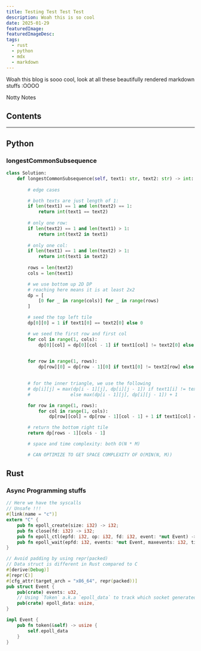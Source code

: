 ```yaml
---
title: Testing Test Test Test
description: Woah this is so cool
date: 2025-01-29
featuredImage: 
featuredImageDesc:
tags:
  - rust
  - python
  - mdx
  - markdown
---
```


Woah this blog is sooo cool, look at all these beautifully rendered markdown stuffs :OOOO

<Notes>

Notty Notes

</Notes>

## Contents

<hr />

## Python

### longestCommonSubsequence

```python lang="python" file="leetcode1143.py"
class Solution:
    def longestCommonSubsequence(self, text1: str, text2: str) -> int:
        
        # edge cases

        # both texts are just length of 1:
        if len(text1) == 1 and len(text2) == 1:
            return int(text1 == text2)
        
        # only one row:
        if len(text2) == 1 and len(text1) > 1:
            return int(text2 in text1)
        
        # only one col:
        if len(text1) == 1 and len(text2) > 1:
            return int(text1 in text2)
        
        rows = len(text2)
        cols = len(text1)

        # we use bottom up 2D DP
        # reaching here means it is at least 2x2
        dp = [
            [0 for _ in range(cols)] for _ in range(rows)
        ]

        # seed the top left tile
        dp[0][0] = 1 if text1[0] == text2[0] else 0

        # we seed the first row and first col
        for col in range(1, cols):
            dp[0][col] = dp[0][col - 1] if text1[col] != text2[0] else 1

        
        for row in range(1, rows):
            dp[row][0] = dp[row - 1][0] if text1[0] != text2[row] else 1
        

        # for the inner triangle, we use the following
        # dp[i][j] = max(dp[i - 1][j], dp[i][j - 1]) if text1[i] != text2[j] 
        #               else max(dp[i - 1][j], dp[i][j - 1]) + 1

        for row in range(1, rows):
            for col in range(1, cols):
                dp[row][col] = dp[row - 1][col - 1] + 1 if text1[col] == text2[row] else max(dp[row - 1][col], dp[row][col - 1])

        # return the bottom right tile
        return dp[rows - 1][cols - 1]

        # space and time complexity: both O(N * M)

        # CAN OPTIMIZE TO GET SPACE COMPLEXITY OF O(MIN(N, M))
```

## Rust

### Async Programming stuffs

```rust lang="rust" file="ffi.rs"
// Here we have the syscalls
// Unsafe !!!
#[link(name = "c")]
extern "C" {
    pub fn epoll_create(size: i32) -> i32;
    pub fn close(fd: i32) -> i32;
    pub fn epoll_ctl(epfd: i32, op: i32, fd: i32, event: *mut Event) -> i32;
    pub fn epoll_wait(epfd: i32, events: *mut Event, maxevents: i32, timeout: i32) -> i32;
}

// Avoid padding by using repr(packed)
// Data struct is different in Rust compared to C
#[derive(Debug)]
#[repr(C)]
#[cfg_attr(target_arch = "x86_64", repr(packed))]
pub struct Event {
    pub(crate) events: u32,
    // Using `Token` a.k.a `epoll_data` to track which socket generated the event
    pub(crate) epoll_data: usize,
}

impl Event {
    pub fn token(&self) -> usize {
        self.epoll_data
    }
}
```
